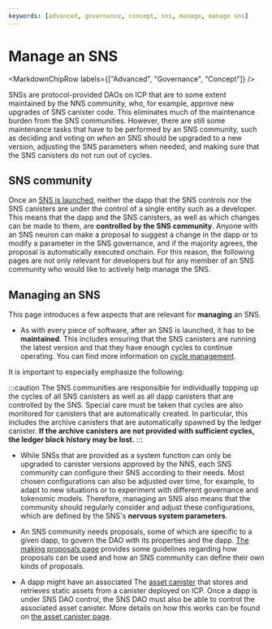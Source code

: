 ```yaml
---
keywords: [advanced, governance, concept, sns, manage, manage sns]
---
```



# Manage an SNS

<MarkdownChipRow labels={["Advanced", "Governance", "Concept"]} />

SNSs are protocol-provided DAOs on ICP that are to some extent maintained by the NNS community, who, for example, approve new upgrades of SNS canister code.
This eliminates much of the maintenance burden from the SNS communities. However, there are still some maintenance tasks that have to be performed by an SNS community, such as deciding and voting on _when_ an SNS should be upgraded to a new version, adjusting the SNS parameters when needed, and making sure that the SNS canisters do not run out of cycles.

## SNS community

Once an [SNS is launched](../testing/testing-before-launch.mdx), neither the dapp that the SNS controls nor the SNS canisters
are under the control of a single entity such as a developer. This means that the dapp and the SNS canisters, as well as which changes can be made to them, are **controlled by the SNS community**. Anyone with an SNS neuron can make a proposal to suggest a change in the dapp or to modify a parameter in the SNS governance, and if the majority agrees, the proposal is automatically executed onchain. For this reason, the following pages are not only relevant for developers but for any member of an SNS community who would like to actively help manage the SNS.

## Managing an SNS

This page introduces a few aspects that are relevant for **managing** an SNS.

- As with every piece of software, after an SNS is launched, it has to be **maintained**. This includes ensuring that the SNS canisters are running the latest version and that they have enough cycles to continue operating. You can find more information on<!--how SNS canisters can be  upgraded to new versions on this page (./upgradeSNS.md) and about--> [cycle management](./cycles-usage.mdx).

It is important to especially emphasize the following:

:::caution
The SNS communities are responsible for individually topping up the cycles of all SNS canisters as well as all dapp canisters that are controlled by the SNS.
Special care must be taken that cycles are also monitored for canisters that are automatically created. In particular, this includes the archive canisters that are automatically spawned by the ledger canister.
**If the archive canisters are not provided with sufficient cycles, the ledger block history may be lost.**
:::

- While SNSs that are provided as a system function can only be upgraded to canister versions approved by the NNS, each SNS community can configure their SNS according to their needs. Most chosen configurations can also be adjusted over time, for example, to adapt to new situations or to experiment with different governance and tokenomic models. Therefore, managing an SNS also means that the community should regularly consider and adjust these configurations, which are defined by the SNS's **nervous system parameters**.


<!--We describe on
this page(./nervous-system-parameters.md)
which parameters can be chosen and how they can be adjusted
by proposal.-->

- An SNS community needs proposals, some of which are specific to a given dapp, to govern the DAO with its properties and the dapp. [The making proposals page](./making-proposals.mdx) provides some guidelines regarding how proposals can be used and how an SNS community can define their own kinds of proposals.

- A dapp might have an associated The [asset canister](https://github.com/dfinity/sdk/tree/master/src/canisters/frontend/ic-frontend-canister) that stores and retrieves static assets from a canister deployed on ICP. Once a dapp is under SNS DAO control, the SNS DAO must also be able to control the associated asset canister. More details on how this works can be found on [the asset canister page](./sns-asset-canister.mdx).